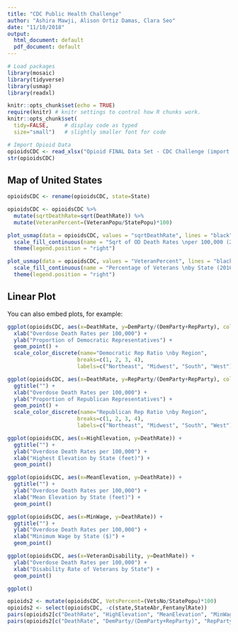 ```yaml
---
title: "CDC Public Health Challenge"
author: "Ashira Mawji, Alison Ortiz Damas, Clara Seo"
date: "11/10/2018"
output:
  html_document: default
  pdf_document: default
---
```


```r
# Load packages
library(mosaic)  
library(tidyverse)
library(usmap)
library(readxl)

knitr::opts_chunk$set(echo = TRUE)
require(knitr) # knitr settings to control how R chunks work.
knitr::opts_chunk$set(
  tidy=FALSE,     # display code as typed
  size="small")   # slightly smaller font for code

# Import Opioid Data
opioidsCDC <- read_xlsx("Opioid FINAL Data Set - CDC Challenge (import to R).xlsx")
str(opioidsCDC)
```

## Map of United States

```r
opioidsCDC <- rename(opioidsCDC, state=State)

opioidsCDC <- opioidsCDC %>% 
  mutate(sqrtDeathRate=sqrt(DeathRate)) %>% 
  mutate(VeteranPercent=(VeteranPopu/StatePopu)*100)

plot_usmap(data = opioidsCDC, values = "sqrtDeathRate", lines = "black") + 
  scale_fill_continuous(name = "Sqrt of OD Death Rates \nper 100,000 (2016)", label = scales::comma, high = "#3182bd", low = "#deebf7") + 
  theme(legend.position = "right")

plot_usmap(data = opioidsCDC, values = "VeteranPercent", lines = "black") + 
  scale_fill_continuous(name = "Percentage of Veterans \nby State (2016)", label = scales::comma, high = "#3182bd", low = "#deebf7") + 
  theme(legend.position = "right")
```

## Linear Plot

You can also embed plots, for example:

```r
ggplot(opioidsCDC, aes(x=DeathRate, y=DemParty/(DemParty+RepParty), col=factor(Region))) +
  xlab("Overdose Death Rates per 100,000") +
  ylab("Proportion of Democratic Representatives") + 
  geom_point() +
  scale_color_discrete(name="Democratic Rep Ratio \nby Region", 
                      breaks=c(1, 2, 3, 4), 
                      labels=c("Northeast", "Midwest", "South", "West"))

ggplot(opioidsCDC, aes(x=DeathRate, y=RepParty/(DemParty+RepParty), col=factor(Region))) +
  ggtitle("") +
  xlab("Overdose Death Rates per 100,000") +
  ylab("Proportion of Republican Representatives") + 
  geom_point() +
  scale_color_discrete(name="Republican Rep Ratio \nby Region", 
                      breaks=c(1, 2, 3, 4), 
                      labels=c("Northeast", "Midwest", "South", "West"))

ggplot(opioidsCDC, aes(x=HighElevation, y=DeathRate)) +
  ggtitle("") +
  ylab("Overdose Death Rates per 100,000") +
  xlab("Highest Elevation by State (feet)") + 
  geom_point()

ggplot(opioidsCDC, aes(x=MeanElevation, y=DeathRate)) +
  ggtitle("") +
  ylab("Overdose Death Rates per 100,000") +
  xlab("Mean Elevation by State (feet)") + 
  geom_point()

ggplot(opioidsCDC, aes(x=MinWage, y=DeathRate)) +
  ggtitle("") +
  ylab("Overdose Death Rates per 100,000") +
  xlab("Minimum Wage by State ($)") + 
  geom_point()

ggplot(opioidsCDC, aes(x=VeteranDisability, y=DeathRate)) +
  ylab("Overdose Death Rates per 100,000") +
  xlab("Disability Rate of Veterans by State") + 
  geom_point()

ggplot()

opioids2 <- mutate(opioidsCDC, VetsPercent=(VetsNo/StatePopu)*100)
opioids2 <- select(opioidsCDC, -c(state,StateAbr,FentanylRate))
pairs(opioids2[c("DeathRate", "HighElevation", "MeanElevation", "MinWage", "VetsNo")])
pairs(opioids2[c("DeathRate", "DemParty/(DemParty+RepParty)", "RepParty/(DemParty+RepParty)", "MinWage", "VetsNo")])
```


